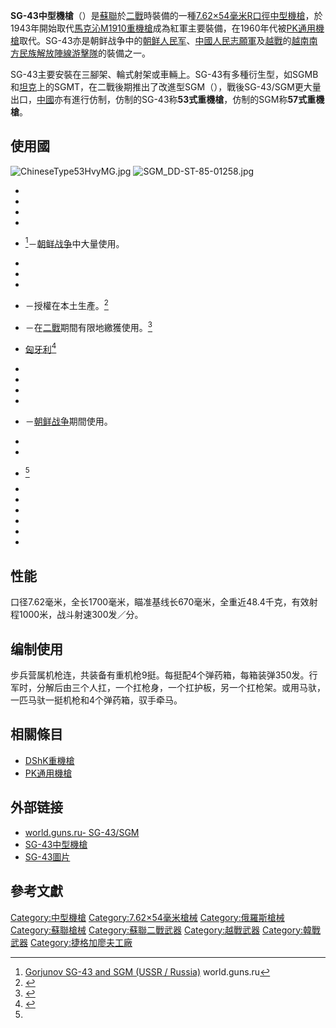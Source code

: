 {{noteTA
|G1=軍事
|G2=長度單位
|G3=Firearms
|G4=Country
}}
{{Infobox Weapon|is_ranged=yes|
name=SG-43
|image=File:SG DF-ST-86-08093.jpg
|image_size= 300px
|caption=埃及海軍陸戰隊的SGM
|origin= {{flag|USSR}}
|type=[[中型機槍|中型機槍]]
|designer=P.M. Goryunov
|design_date=1943年
|service=1943－1968年（蘇聯）
|wars = [[二戰|二戰]]<br/>[[德蘇戰爭|德蘇戰爭]]<br/>[[繼續戰爭|繼續戰爭]]<br/>[[日蘇戰爭|日蘇戰爭]]<br/>[[韓戰|韓戰]]<br/>[[老撾內戰|老撾內戰]]<br/>[[越戰|越戰]]<br/>[[蘇聯入侵阿富汗戰爭|蘇聯入侵阿富汗戰爭]]<br/>[[敘利亞內戰|敘利亞內戰]]<br/>其他
|cartridge=[[7.62×54mmR|7.62×54毫米R]]
|action=[[氣動式|氣動式]]
|mode=[[自動火器|全自動]]
|rate=500—700發／分鐘
|velocity=800米／秒（2,624尺／秒）
|range=
|weight=13.8公斤（機槍）<br/> 41公斤（連輪式射架）
|length=1,150毫米
|part_length=720毫米
|feed=200或250發[[彈鏈|彈鏈]]
|sights=
|variants=SG-43、SGM、SGMT、SGMB
|number=
|}}
'''SG-43中型機槍'''（{{lang|ru|СГ-43}}）是[[蘇聯|蘇聯]]於[[二戰|二戰]]時裝備的一種[[7.62×54mmR|7.62×54毫米R]][[口徑|口徑]][[中型機槍|中型機槍]]，於1943年開始取代[[馬克沁M1910重機槍|馬克沁M1910重機槍]]成為紅軍主要裝備，在1960年代被[[PK通用機槍|PK通用機槍]]取代。SG-43亦是朝鲜战争中的[[朝鲜人民军|朝鲜人民军]]、[[中國人民志願軍|中國人民志願軍]]及[[越戰|越戰]]的[[越南南方民族解放陣線|越南南方民族解放陣線]][[游擊隊|游擊隊]]的裝備之一。

SG-43主要安裝在三腳架、輪式射架或車輛上。SG-43有多種衍生型，如SGMB和[[坦克|坦克]]上的SGMT，在二戰後期推出了改進型SGM（{{lang|ru|СГМ}}），戰後SG-43/SGM更大量出口，[[中國|中國]]亦有進行仿制，仿制的SG-43称'''53式重機槍'''，仿制的SGM称'''57式重機槍'''。

== 使用國 ==
[[File:ChineseType53HvyMG.jpg|thumb]]
[[File:SGM_DD-ST-85-01258.jpg|thumb]]
*{{flag|Afghanistan}}
*{{flag|Albania}}
*{{flag|Bangladesh}}
*{{flag|Central African Republic}}
*{{flag|PRC}}<ref name="modern">[http://world.guns.ru/machine/rus/gorjunov-sg-43-sgm-e.html Gorjunov SG-43 and SGM (USSR / Russia)] {{Wayback|url=http://world.guns.ru/machine/rus/gorjunov-sg-43-sgm-e.html |date=20120728074247 }} world.guns.ru</ref>－[[朝鲜战争|朝鲜战争]]中大量使用。
*{{flag|Cyprus}}
*{{flag|Czechoslovakia}}
*{{flag|East Germany}}
*{{flag|Egypt}}－授權在本土生產。<ref>{{cite book | last = Laffin | first = John | title = Arab armies of the Middle East wars, 1948-73 | publisher = Osprey Publishing | year = 1982 | location =  | page = 15 | url = http://books.google.com/books?id=ysulBklR7usC&pg=PA15 | edition = Illustrated | isbn = 0-85045-451-4 | access-date = 2012-07-10 | archive-date = 2014-07-29 | archive-url = https://web.archive.org/web/20140729002719/http://books.google.com/books?id=ysulBklR7usC&pg=PA15 | dead-url = no }}</ref>
*{{flag|Finland}}－在[[二戰|二戰]]期間有限地繳獲使用。<ref>{{cite book | last = Jowett | first = Philip | title = Finland at War 1939-45 | publisher = Osprey Publishing | year = 2006 | location =  | page = 50 | url = http://books.google.com/books?id=p58vtOKyVy8C&pg=PA50 | edition = Illustrated | isbn = 1-84176-969-X | access-date = 2012-07-10 | archive-date = 2014-07-17 | archive-url = https://web.archive.org/web/20140717170404/http://books.google.com/books?id=p58vtOKyVy8C&pg=PA50 | dead-url = no }}</ref>
*{{flagicon|Hungary}} [[匈牙利|匈牙利]]<ref>{{cite book |last1= Lugosi |first1= József |editor1-first= József |editor1-last= Lugosi |editor2-first= György |editor2-last= Markó |title= Hazánk dicsőségére: 160 éves a Magyar Honvédség |year= 2008 |publisher= Zrínyi Kiadó|location= Budapest |language= |isbn= 978-963-327-461-3 |page= 383 |chapter= Gyalogsági fegyverek 1868–2008}}</ref>
*{{flag|Indonesia}}
*{{flag|Libya}}
*{{flag|Mongolia}}
*{{flag|Nicaragua}}
*{{flag|North Korea}}－[[朝鲜战争|朝鲜战争]]期間使用。
*{{flag|Pakistan}}
*{{flag|Poland}}
*{{flag|Soviet Union}}<ref name="modern" />
*{{flag|Syria}}
*{{flag|Tanzania}}
*{{flag|Vietnam}}
*{{flag|Yemen}}
*{{flag|Zambia}}
*{{flag|Zimbabwe}}

==性能==
口径7.62毫米，全长1700毫米，瞄准基线长670毫米，全重近48.4千克，有效射程1000米，战斗射速300发／分。
==编制使用==
步兵营属机枪连，共装备有重机枪9挺。每挺配4个弹药箱，每箱装弹350发。行军时，分解后由三个人扛，一个扛枪身，一个扛护板，另一个扛枪架。或用马驮，一匹马驮一挺机枪和4个弹药箱，驭手牵马。
== 相關條目 ==
* [[DShK重機槍|DShK重機槍]]
* [[PK通用機槍|PK通用機槍]]

== 外部链接 ==
{{Commonscat|SG-43 Goryunov}}
* [https://web.archive.org/web/20060212210549/http://world.guns.ru/machine/mg35-e.htm world.guns.ru- SG-43/SGM]
* [https://web.archive.org/web/20060217024612/http://www.rt66.com/~korteng/SmallArms/mghvrus2.htm SG-43中型機槍]
* [https://web.archive.org/web/20080418091225/http://www.thetankmaster.com/english/afv/sg43.asp  SG-43圖片]

== 參考文獻 ==
<references/>
{{二戰蘇聯步兵槍械}}
[[Category:中型機槍|Category:中型機槍]]
[[Category:7.62×54毫米槍械|Category:7.62×54毫米槍械]]
[[Category:俄羅斯槍械|Category:俄羅斯槍械]]
[[Category:蘇聯槍械|Category:蘇聯槍械]]
[[Category:蘇聯二戰武器|Category:蘇聯二戰武器]]
[[Category:越戰武器|Category:越戰武器]]
[[Category:韓戰武器|Category:韓戰武器]]
[[Category:捷格加廖夫工廠|Category:捷格加廖夫工廠]]